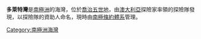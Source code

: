 {{Coord|67|55|S|147|0|E|source:GNIS|display=title}}

'''多萊特灣'''是[[南極洲|南極洲]]的海灣，位於[[喬治五世地|喬治五世地]]，由[[澳大利亞|澳大利亞]]探險家率領的探險隊發現，以探險隊的資助人命名，現時由[[南極條約體系|南極條約體系]]管理。

{{DEFAULTSORT:Doolette Bay}}
[[Category:南極洲海灣|Category:南極洲海灣]]


{{GeorgeVLand-geo-stub}}